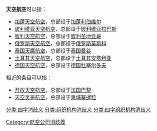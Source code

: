 '''天空航空'''可以指：

*[[加蓬天空航空|加蓬天空航空]]，总部设于[[加蓬|加蓬]][[利伯维尔|利伯维尔]]
*[[玻利维亚天空航空|玻利维亚天空航空]]，总部设于[[玻利维亚|玻利维亚]][[拉巴斯|拉巴斯]]
*[[智利天空航空|智利天空航空]]，总部设于[[智利|智利]][[圣地亚哥|圣地亚哥]]
*[[俄罗斯天空航空|俄罗斯天空航空]]，总部设于[[俄罗斯|俄罗斯]][[莫斯科|莫斯科]]
*[[泰国天鹰航空|泰国天鹰航空]]，总部设于[[泰国|泰国]][[曼谷|曼谷]]
*[[土耳其天空航空|土耳其天空航空]]，总部设于[[土耳其|土耳其]][[安塔利亚|安塔利亚]]
*[[德国天空航空|德国天空航空]]，总部设于[[德国|德国]][[杜塞尔多夫|杜塞尔多夫]]

相近的条目可以指：
*[[开放天空航空|开放天空航空]]，总部设于[[法国|法国]][[巴黎|巴黎]]
*[[天空吴哥航空|天空吴哥航空]]，总部设于[[柬埔寨|柬埔寨]][[暹粒|暹粒]]

{{disambig}}
[[Category:航空公司消歧義|Category:航空公司消歧義]]
[[分类:四字消歧义|分类:四字消歧义]]
[[分类:组织机构消歧义|分类:组织机构消歧义]]
[[分类:四字组织机构消歧义|分类:四字组织机构消歧义]]